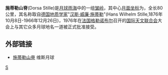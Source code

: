 '''施蒂勒山脊'''(Dorsa Stille)是[[月球|月球]][[雨海|雨海]]中的一组[[皱岭|皱岭]]，其中心[[月面坐标|月面坐标]]为{{Lunar coords and quad cat|27.0|N|19.0|W|globe:Moon}}，全长80公里，其名称取自[[德国|德国]][[地质学家|地质学家]]"[[汉斯·施蒂勒|汉斯·威廉·施蒂勒]]"(Hans Wilhelm Stille,1876年10月8日-1966年12月26日)，1976年在[[法国|法国]][[格勒诺布尔|格勒诺布尔]]召开的[[国际天文联合会|国际天文联合会]]大会上与其它众多月球地名一道被正式批准接受。

==外部链接==
* [http://the-moon.wikispaces.com/Dorsa+Stille 施蒂勒山脊] {{Wayback|url=http://the-moon.wikispaces.com/Dorsa+Stille |date=20180531192520 }} 维斯月球


{{moon-stub}}
[[Category:月球山脊|S]]